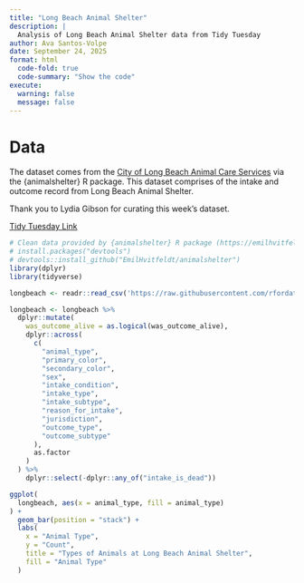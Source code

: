 ```yaml
---
title: "Long Beach Animal Shelter"
description: |
  Analysis of Long Beach Animal Shelter data from Tidy Tuesday
author: Ava Santos-Volpe
date: September 24, 2025
format: html
  code-fold: true
  code-summary: "Show the code"
execute:
  warning: false
  message: false
---
```


# Data

The dataset comes from the [City of Long Beach Animal Care Services](https://www.longbeach.gov/acs/) via the {animalshelter} R package. This dataset comprises of the intake and outcome record from Long Beach Animal Shelter.

Thank you to Lydia Gibson for curating this week's dataset.

[Tidy Tuesday Link](https://github.com/rfordatascience/tidytuesday/blob/main/data/2025/2025-03-04/readme.md)

```r

# Clean data provided by {animalshelter} R package (https://emilhvitfeldt.github.io/animalshelter/). No cleaning was necessary.
# install.packages("devtools")
# devtools::install_github("EmilHvitfeldt/animalshelter")
library(dplyr)
library(tidyverse)

longbeach <- readr::read_csv('https://raw.githubusercontent.com/rfordatascience/tidytuesday/main/data/2025/2025-03-04/longbeach.csv')

longbeach <- longbeach %>%
  dplyr::mutate(
    was_outcome_alive = as.logical(was_outcome_alive),
    dplyr::across(
      c(
        "animal_type",
        "primary_color",
        "secondary_color",
        "sex",
        "intake_condition",
        "intake_type",
        "intake_subtype",
        "reason_for_intake",
        "jurisdiction",
        "outcome_type",
        "outcome_subtype"
      ),
      as.factor
    )
  ) %>%
    dplyr::select(-dplyr::any_of("intake_is_dead"))

ggplot(
  longbeach, aes(x = animal_type, fill = animal_type)
) +
  geom_bar(position = "stack") +
  labs(
    x = "Animal Type",
    y = "Count",
    title = "Types of Animals at Long Beach Animal Shelter", 
    fill = "Animal Type"
  )

```
